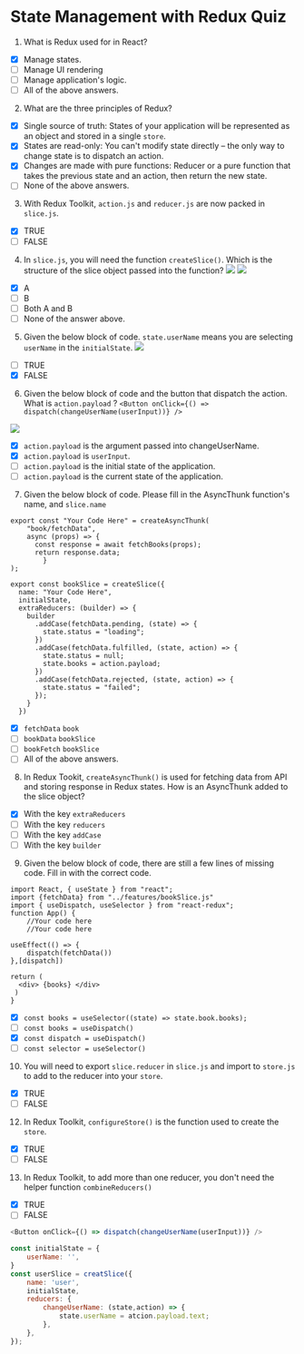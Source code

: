 # State Management with Redux Quiz

1. What is Redux used for in React?

- [x] Manage states.
- [ ] Manage UI rendering
- [ ] Manage application's logic.
- [ ] All of the above answers.

2. What are the three principles of Redux?

- [x] Single source of truth: States of your application will be represented as an object and stored in a single `store`.
- [x] States are read-only: You can't modify state directly – the only way to change state is to dispatch an action.
- [x] Changes are made with pure functions: Reducer or a pure function that takes the previous state and an action, then return the new state.
- [ ] None of the above answers.

3. With Redux Toolkit, `action.js` and `reducer.js` are now packed in `slice.js`.

- [x] TRUE
- [ ] FALSE

4. In `slice.js`, you will need the function `createSlice()`. Which is the structure of the slice object passed into the function?
   ![](https://i.imgur.com/p5Xgz08.png)
   ![](https://i.imgur.com/PFHvI7j.png)

- [x] A
- [ ] B
- [ ] Both A and B
- [ ] None of the answer above.

5. Given the below block of code. `state.userName` means you are selecting `userName` in the `initialState`.
   ![](https://i.imgur.com/i4fpxyZ.png)

- [ ] TRUE
- [x] FALSE

6. Given the below block of code and the button that dispatch the action. What is `action.payload` ?
   `<Button onClick={() => dispatch(changeUserName(userInput))} />`

![](https://i.imgur.com/S2tv90Q.png)

- [x] `action.payload` is the argument passed into changeUserName.
- [x] `action.payload` is `userInput`.
- [ ] `action.payload` is the initial state of the application.
- [ ] `action.payload` is the current state of the application.

7. Given the below block of code. Please fill in the AsyncThunk function's name, and `slice.name`

```javascript=
export const "Your Code Here" = createAsyncThunk(
    "book/fetchData",
    async (props) => {
      const response = await fetchBooks(props);
      return response.data;
        }
);

export const bookSlice = createSlice({
  name: "Your Code Here",
  initialState,
  extraReducers: (builder) => {
    builder
      .addCase(fetchData.pending, (state) => {
        state.status = "loading";
      })
      .addCase(fetchData.fulfilled, (state, action) => {
        state.status = null;
        state.books = action.payload;
      })
      .addCase(fetchData.rejected, (state, action) => {
        state.status = "failed";
      });
    }
  })
```

- [x] `fetchData` `book`
- [ ] `bookData` `bookSlice`
- [ ] `bookFetch` `bookSlice`
- [ ] All of the above answers.

8. In Redux Tookit, `createAsyncThunk()` is used for fetching data from API and storing response in Redux states. How is an AsyncThunk added to the slice object?

- [x] With the key `extraReducers`
- [ ] With the key `reducers`
- [ ] With the key `addCase`
- [ ] With the key `builder`

9. Given the below block of code, there are still a few lines of missing code. Fill in with the correct code.

```javascript=
import React, { useState } from "react";
import {fetchData} from "../features/bookSlice.js"
import { useDispatch, useSelector } from "react-redux";
function App() {
    //Your code here
    //Your code here

useEffect(() => {
    dispatch(fetchData())
},[dispatch])

return (
  <div> {books} </div>
 )
}
```

- [x] `const books = useSelector((state) => state.book.books);`
- [ ] `const books = useDispatch()`
- [x] `const dispatch = useDispatch()`
- [ ] `const selector = useSelector()`

10. You will need to export `slice.reducer` in `slice.js` and import to `store.js` to add to the reducer into your `store`.

- [x] TRUE
- [ ] FALSE

12. In Redux Toolkit, `configureStore()` is the function used to create the `store`.

- [x] TRUE
- [ ] FALSE

13. In Redux Toolkit, to add more than one reducer, you don't need the helper function `combineReducers()`

- [x] TRUE
- [ ] FALSE

```javascript
<Button onClick={() => dispatch(changeUserName(userInput))} />
```

```javascript
const initialState = {
    userName: '',
}
const userSlice = creatSlice({
    name: 'user',
    initialState,
    reducers: {
        changeUserName: (state,action) => {
            state.userName = atcion.payload.text;
        },
    },
});
```